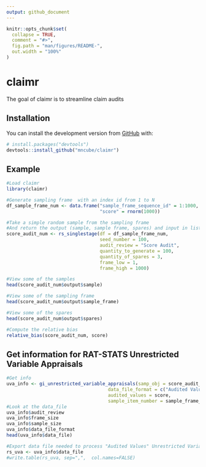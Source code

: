 ```yaml
---
output: github_document
---
```


<!-- README.md is generated from README.Rmd. Please edit that file -->

```r
knitr::opts_chunk$set(
  collapse = TRUE,
  comment = "#>",
  fig.path = "man/figures/README-",
  out.width = "100%"
)
```

# claimr

<!-- badges: start -->
<!-- badges: end -->

The goal of claimr is to streamline claim audits

## Installation

You can install the development version from [GitHub](https://github.com/) with:

``` r
# install.packages("devtools")
devtools::install_github("mncube/claimr")
```
## Example
```r
#Load claimr
library(claimr)

#Generate sampling frame  with an index id from 1 to N
df_sample_frame_num <- data.frame("sample_frame_sequence_id" = 1:1000,
                                  "score" = rnorm(1000))

#Take a simple random sample from the sampling frame
#And return the output (sample, sample frame, spares) and input in lists
score_audit_num <- rs_singlestage(df = df_sample_frame_num,
                                  seed_number = 100,
                                  audit_review = "Score Audit",
                                  quantity_to_generate = 100,
                                  quantity_of_spares = 3,
                                  frame_low = 1,
                                  frame_high = 1000)

#View some of the samples
head(score_audit_num$output$sample)

#View some of the sampling frame
head(score_audit_num$output$sample_frame)

#View some of the spares
head(score_audit_num$output$spares)

#Compute the relative bias
relative_bias(score_audit_num, score)
```
## Get information for RAT-STATS Unrestricted Variable Appraisals
```r
#Get info
uva_info <- gi_unrestricted_variable_appraisals(samp_obj = score_audit_num,
                                     data_file_format = c("Audited Values"),
                                     audited_values = score,
                                     sample_item_number = sample_frame_sequence_id)
#Look at the data_file
uva_info$audit_review
uva_info$frame_size
uva_info$sample_size
uva_info$data_file_format
head(uva_info$data_file)

#Export data file needed to process "Audited Values" Unrestricted Variable Appraisals in RAT-STATS
rs_uva <- uva_info$data_file
#write.table(rs_uva, sep=",",  col.names=FALSE)
```

